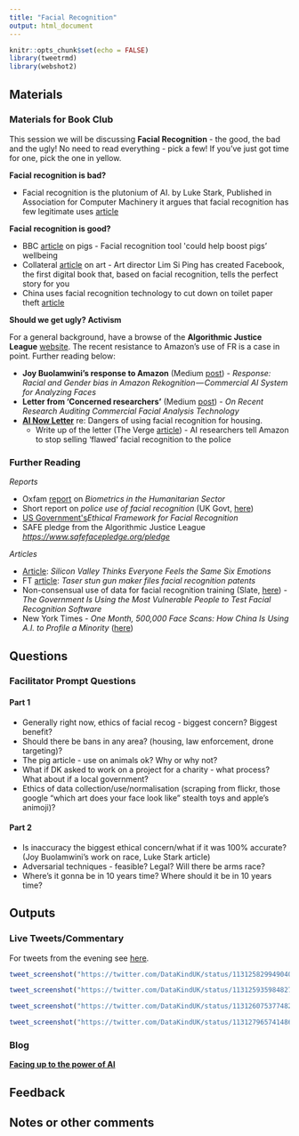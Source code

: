 ```yaml
---
title: "Facial Recognition"
output: html_document
---
```


```r
knitr::opts_chunk$set(echo = FALSE)
library(tweetrmd)
library(webshot2)

```


## Materials

### Materials for Book Club

This session we will be discussing **Facial Recognition** - the good, the bad and the ugly! No need to read everything - pick a few! If you've just got time for one, pick the one in yellow.

**Facial recognition is bad?**

* Facial recognition is the plutonium of AI. by Luke Stark, Published in Association for Computer Machinery it argues that facial recognition has few legitimate uses [article](https://static1.squarespace.com/static/59a34512c534a5fe6721d2b1/t/5cb0bf02eef1a16e422015f8/1555087116086/Facial+Recognition+is+Plutonium+-+Stark.pdf)

**Facial recognition is good?**

* BBC [article](https://www.bbc.co.uk/news/uk-scotland-edinburgh-east-fife-47614890) on pigs - Facial recognition tool &#39;could help boost pigs' wellbeing
* Collateral [article](https://www.collater.al/en/facebook-lim-si-ping-installation/) on art - Art director Lim Si Ping has created Facebook, the first digital book that, based on facial recognition, tells the perfect story for you 
* China uses facial recognition technology to cut down on toilet paper theft [article](https://www.washingtonpost.com/news/morning-mix/wp/2017/03/21/china-uses-facial-recognition-software-to-crack-down-on-toilet-paper-theft/?noredirect=on&amp;utm_term=.cf121bf595a6)

**Should we get ugly? Activism**

For a general background, have a browse of the **Algorithmic Justice League** [website](https://www.ajlunited.org/). The recent resistance to Amazon's use of FR is a case in point. Further reading below:

* **Joy Buolamwini's response to Amazon** (Medium [post](https://medium.com/@Joy.Buolamwini/response-racial-and-gender-bias-in-amazon-rekognition-commercial-ai-system-for-analyzing-faces-a289222eeced)) - _Response: Racial and Gender bias in Amazon Rekognition — Commercial AI System for Analyzing Faces_
* **Letter from 'Concerned researchers'** (Medium [post](https://medium.com/@bu64dcjrytwitb8/on-recent-research-auditing-commercial-facial-analysis-technology-19148bda1832)) - *On Recent Research Auditing Commercial Facial Analysis Technology*
* [**AI Now Letter**](https://ainowinstitute.org/dhcr-amici-letter-043019.pdf) re: Dangers of using facial recognition for housing.
  + Write up of the letter (The Verge [article](https://www.theverge.com/2019/4/3/18291995/amazon-facial-recognition-technology-rekognition-police-ai-researchers-ban-flawed)) - AI researchers tell Amazon to stop selling 'flawed' facial recognition to the police



### Further Reading 
_Reports _

* Oxfam [report](https://policy-practice.oxfam.org.uk/publications/biometrics-in-the-humanitarian-sector-620454) on _Biometrics in the Humanitarian Sector _
* Short report on _police use of facial recognition_ (UK Govt, [here](https://assets.publishing.service.gov.uk/government/uploads/system/uploads/attachment_data/file/781745/Facial_Recognition_Briefing_BFEG_February_2019.pdf))
* [US Government&#39;s](https://www.ntia.doc.gov/files/ntia/publications/aclu_an_ethical_framework_for_face_recognition.pdf)_Ethical Framework for Facial Recognition_
* SAFE pledge from the Algorithmic Justice League [_https://www.safefacepledge.org/pledge_](https://www.safefacepledge.org/pledge)

_Articles _

* [Article](https://howwegettonext.com/silicon-valley-thinks-everyone-feels-the-same-six-emotions-38354a0ef3d7): _Silicon Valley Thinks Everyone Feels the Same Six Emotions _
* FT [article](https://www.ft.com/content/c2300a60-5a2b-11e9-939a-341f5ada9d40): _Taser stun gun maker files facial recognition patents_
* Non-consensual use of data for facial recognition training (Slate, [here](https://slate.com/technology/2019/03/facial-recognition-nist-verification-testing-data-sets-children-immigrants-consent.html)) - _The Government Is Using the Most Vulnerable People to Test Facial Recognition Software_
* New York Times - _One Month, 500,000 Face Scans: How China Is Using A.I. to Profile a Minority_ ([here](https://www.nytimes.com/2019/04/14/technology/china-surveillance-artificial-intelligence-racial-profiling.html))

## Questions

### Facilitator Prompt Questions

#### Part 1
* Generally right now, ethics of facial recog - biggest concern? Biggest benefit? 
* Should there be bans in any area? (housing, law enforcement, drone targeting)?
* The pig article - use on animals ok? Why or why not? 
* What if DK asked to work on a project for a charity - what process? What about if a local government?
* Ethics of data collection/use/normalisation (scraping from flickr, those google “which art does your face look like” stealth toys and apple’s animoji)?

#### Part 2
* Is inaccuracy the biggest ethical concern/what if it was 100% accurate? (Joy Buolamwini’s work on race, Luke Stark article)
* Adversarial techniques - feasible? Legal? Will there be arms race?
* Where’s it gonna be in 10 years time? Where should it be in 10 years time?



## Outputs

### Live Tweets/Commentary

For tweets from the evening see [here](https://twitter.com/search?q=(%23dkbookclub%20OR%20%23dkethicsbookclub)%20until%3A2019-05-23%20since%3A2019-05-21&src=typed_query&f=live).

```r
tweet_screenshot("https://twitter.com/DataKindUK/status/1131258299490406400")

tweet_screenshot("https://twitter.com/DataKindUK/status/1131259359848275969")

tweet_screenshot("https://twitter.com/DataKindUK/status/1131260753774821381")

tweet_screenshot("https://twitter.com/DataKindUK/status/1131279657414868992")


```

### Blog

[**Facing up to the power of AI**](https://medium.com/datakinduk/facing-up-to-the-power-of-ai-b013c3ecda61)

## Feedback


## Notes or other comments

